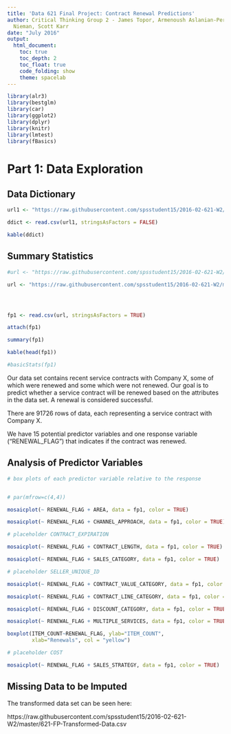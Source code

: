 ```yaml
---
title: 'Data 621 Final Project: Contract Renewal Predictions'
author: Critical Thinking Group 2 - James Topor, Armenoush Aslanian-Persico, Jeff
  Nieman, Scott Karr
date: "July 2016"
output: 
  html_document:
    toc: true
    toc_depth: 2
    toc_float: true
    code_folding: show
    theme: spacelab
---
```


```r
library(alr3)
library(bestglm)
library(car)
library(ggplot2)
library(dplyr)
library(knitr)
library(lmtest)
library(fBasics)
```


# Part 1: Data Exploration

## Data Dictionary

```r
url1 <- "https://raw.githubusercontent.com/spsstudent15/2016-02-621-W2/master/621-FP-data-dictionary.csv"

ddict <- read.csv(url1, stringsAsFactors = FALSE)  

kable(ddict)
```

## Summary Statistics

```r
#url <- "https://raw.githubusercontent.com/spsstudent15/2016-02-621-W2/master/621-FP-data-not-transformed.csv"

url <- "https://raw.githubusercontent.com/spsstudent15/2016-02-621-W2/master/621-FP-data-renewals-as-1.csv"




fp1 <- read.csv(url, stringsAsFactors = TRUE)  

attach(fp1)

summary(fp1)

kable(head(fp1))
```

```r
#basicStats(fp1)

```


Our data set contains recent service contracts with Company X, some of which were renewed and some which were not renewed. Our goal is to predict whether a service contract will be renewed based on the attributes in the data set. A renewal is considered successful. 

There are 91726 rows of data, each representing a service contract with Company X. 

We have 15 potential predictor variables and one response variable ("RENEWAL_FLAG") that indicates if the contract was renewed.  


## Analysis of Predictor Variables  

  
```r
# box plots of each predictor variable relative to the response


# par(mfrow=c(4,4)) 

mosaicplot(~ RENEWAL_FLAG + AREA, data = fp1, color = TRUE)

mosaicplot(~ RENEWAL_FLAG + CHANNEL_APPROACH, data = fp1, color = TRUE)

# placeholder CONTRACT_EXPIRATION

mosaicplot(~ RENEWAL_FLAG + CONTRACT_LENGTH, data = fp1, color = TRUE)

mosaicplot(~ RENEWAL_FLAG + SALES_CATEGORY, data = fp1, color = TRUE)

# placeholder SELLER_UNIQUE_ID

mosaicplot(~ RENEWAL_FLAG + CONTRACT_VALUE_CATEGORY, data = fp1, color = TRUE)

mosaicplot(~ RENEWAL_FLAG + CONTRACT_LINE_CATEGORY, data = fp1, color = TRUE)

mosaicplot(~ RENEWAL_FLAG + DISCOUNT_CATEGORY, data = fp1, color = TRUE)

mosaicplot(~ RENEWAL_FLAG + MULTIPLE_SERVICES, data = fp1, color = TRUE)

boxplot(ITEM_COUNT~RENEWAL_FLAG, ylab="ITEM_COUNT", 
        xlab="Renewals", col = "yellow")

# placeholder COST

mosaicplot(~ RENEWAL_FLAG + SALES_STRATEGY, data = fp1, color = TRUE)

```


## Missing Data to be Imputed


The transformed data set can be seen here:

https://raw.githubusercontent.com/spsstudent15/2016-02-621-W2/master/621-FP-Transformed-Data.csv



